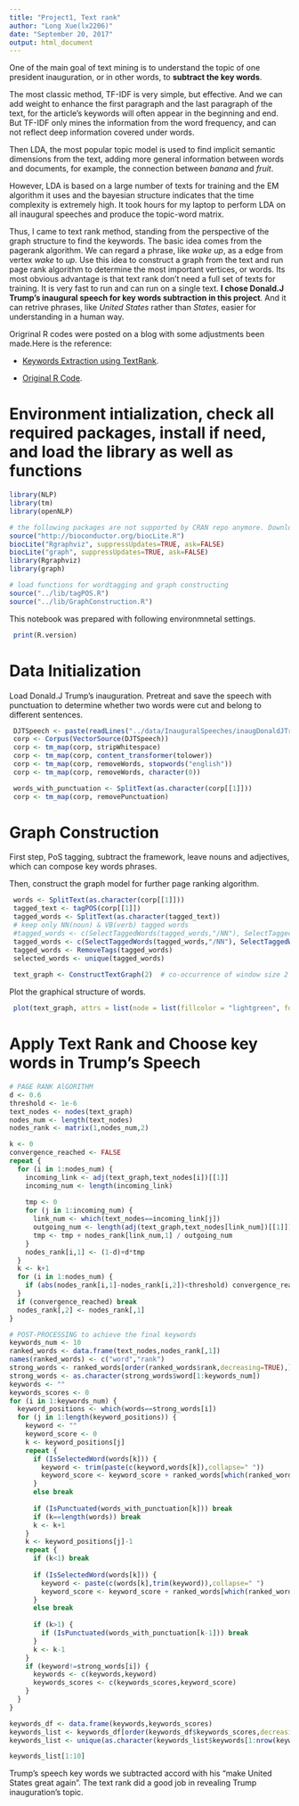 ```yaml
---
title: "Project1, Text rank"
author: "Long Xue(lx2206)"
date: "September 20, 2017"
output: html_document
---
```


One of the main goal of text mining is to understand the topic of one president inauguration, or in other words, to **subtract the key words**.

The most classic method, TF-IDF is very simple, but effective. And we can add weight to enhance the first paragraph and the last paragraph of the text, for the article's keywords will often appear in the beginning and end. But TF-IDF only mines the information from the word frequency, and can not reflect deep information covered under words.

Then LDA, the most popular topic model is used to find implicit semantic dimensions from the text, adding more general information between words and documents, for example, the connection between *banana* and *fruit*.

However, LDA is based on a large number of texts for training and the EM algorithm it uses and the bayesian structure indicates that the time complexity is extremely high. It took hours for my laptop to perform LDA on all inaugural speeches and produce the topic-word matrix.

Thus, I came to text rank method, standing from the perspective of the graph structure to find the keywords. The basic idea comes from the pagerank algorithm. We can regard a phrase, like *wake up*, as a edge from vertex *wake* to *up*. Use this idea to construct a graph from the text and run page rank algorithm to determine the most important vertices, or words. Its most obvious advantage is that text rank don't need a full set of texts for training. It is very fast to run and can run on a single text. **I chose Donald.J Trump's inaugural speech for key words subtraction in this project**. And it can retrive phrases, like *United States* rather than *States*, easier for understanding in a human way.

Origrinal R codes were posted on a blog with some adjustments been made.Here is the reference:

+ [Keywords Extraction using TextRank](https://rpubs.com/ivan_berlocher/79860).

+ [Original R Code](http://snipplr.com/view/53331/textrank--keywords-extraction/).

# Environment intialization, check all required packages, install if need, and load the library as well as functions

```r
library(NLP)
library(tm)
library(openNLP)

# the following packages are not supported by CRAN repo anymore. Download and install with Bioconductor
source("http://bioconductor.org/biocLite.R")
biocLite("Rgraphviz", suppressUpdates=TRUE, ask=FALSE)
biocLite("graph", suppressUpdates=TRUE, ask=FALSE)
library(Rgraphviz)
library(graph)

# load functions for wordtagging and graph constructing
source("../lib/tagPOS.R")
source("../lib/GraphConstruction.R")
```

This notebook was prepared with following environmnetal settings.

```r
 print(R.version)
```

# Data Initialization

Load Donald.J Trump's inauguration. Pretreat and save the speech with punctuation to determine whether two words were cut and belong to different sentences.

```r
 DJTSpeech <- paste(readLines("../data/InauguralSpeeches/inaugDonaldJTrump-1.txt"), collapse="\n") 
 corp <- Corpus(VectorSource(DJTSpeech))
 corp <- tm_map(corp, stripWhitespace)
 corp <- tm_map(corp, content_transformer(tolower))
 corp <- tm_map(corp, removeWords, stopwords("english"))
 corp <- tm_map(corp, removeWords, character(0))

 words_with_punctuation <- SplitText(as.character(corp[[1]]))
 corp <- tm_map(corp, removePunctuation)
```

# Graph Construction

First step, PoS tagging, subtract the framework, leave nouns and adjectives, which can compose key words phrases.

Then, construct the graph model for further page ranking algorithm.

```r
 words <- SplitText(as.character(corp[[1]]))
 tagged_text <- tagPOS(corp[[1]])
 tagged_words <- SplitText(as.character(tagged_text))
 # keep only NN(noun) & VB(verb) tagged words 
 #tagged_words <- c(SelectTaggedWords(tagged_words,"/NN"), SelectTaggedWords(tagged_words,"/JJ"))  
 tagged_words <- c(SelectTaggedWords(tagged_words,"/NN"), SelectTaggedWords(tagged_words,"/VB"))
 tagged_words <- RemoveTags(tagged_words)                                                        
 selected_words <- unique(tagged_words)                                                          
 
 text_graph <- ConstructTextGraph(2)  # co-occurrence of window size 2
```


Plot the graphical structure of words. 

```r
 plot(text_graph, attrs = list(node = list(fillcolor = "lightgreen", fontsize = 30),edge = list(arrowsize=0.1)))
```


# Apply Text Rank and Choose key words in Trump's Speech

```r

# PAGE RANK AlGORITHM
d <- 0.6                           
threshold <- 1e-6                    
text_nodes <- nodes(text_graph)
nodes_num <- length(text_nodes)
nodes_rank <- matrix(1,nodes_num,2)

k <- 0                          
convergence_reached <- FALSE
repeat {
  for (i in 1:nodes_num) {
    incoming_link <- adj(text_graph,text_nodes[i])[[1]]
    incoming_num <- length(incoming_link)
    
    tmp <- 0
    for (j in 1:incoming_num) {
      link_num <- which(text_nodes==incoming_link[j])
      outgoing_num <- length(adj(text_graph,text_nodes[link_num])[[1]])
      tmp <- tmp + nodes_rank[link_num,1] / outgoing_num
    }
    nodes_rank[i,1] <- (1-d)+d*tmp
  }
  k <- k+1
  for (i in 1:nodes_num) {
    if (abs(nodes_rank[i,1]-nodes_rank[i,2])<threshold) convergence_reached <- TRUE
  }
  if (convergence_reached) break
  nodes_rank[,2] <- nodes_rank[,1]
}

# POST-PROCESSING to achieve the final keywords
keywords_num <- 10
ranked_words <- data.frame(text_nodes,nodes_rank[,1])
names(ranked_words) <- c("word","rank")
strong_words <- ranked_words[order(ranked_words$rank,decreasing=TRUE),]
strong_words <- as.character(strong_words$word[1:keywords_num])
keywords <- ""
keywords_scores <- 0
for (i in 1:keywords_num) {
  keyword_positions <- which(words==strong_words[i])
  for (j in 1:length(keyword_positions)) {
    keyword <- ""
    keyword_score <- 0
    k <- keyword_positions[j]                                       
    repeat {
      if (IsSelectedWord(words[k])) { 
        keyword <- trim(paste(c(keyword,words[k]),collapse=" "))
        keyword_score <- keyword_score + ranked_words[which(ranked_words$word==words[k]),2]
      }
      else break                                                    
      
      if (IsPunctuated(words_with_punctuation[k])) break
      if (k==length(words)) break                               
      k <- k+1
    }
    k <- keyword_positions[j]-1                                 
    repeat {
      if (k<1) break
      
      if (IsSelectedWord(words[k])) { 
        keyword <- paste(c(words[k],trim(keyword)),collapse=" ")
        keyword_score <- keyword_score + ranked_words[which(ranked_words$word==words[k]),2]
      }
      else break
      
      if (k>1) {            
        if (IsPunctuated(words_with_punctuation[k-1])) break
      } 
      k <- k-1
    }
    if (keyword!=strong_words[i]) { 
      keywords <- c(keywords,keyword)
      keywords_scores <- c(keywords_scores,keyword_score)
    }   
  }
}

keywords_df <- data.frame(keywords,keywords_scores)
keywords_list <- keywords_df[order(keywords_df$keywords_scores,decreasing=TRUE),] 
keywords_list <- unique(as.character(keywords_list$keywords[1:nrow(keywords_list)]))  

keywords_list[1:10]
```

Trump's speech key words we subtracted accord with his "make United States great again". The text rank did a good job in revealing Trump inauguration's topic.
